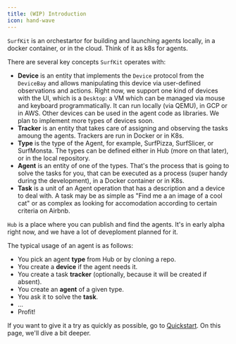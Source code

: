 ```yaml
---
title: (WIP) Introduction
icon: hand-wave
---
```


`SurfKit` is an orchestartor for building and launching agents locally, in a docker container, 
or in the cloud. Think of it as k8s for agents.

There are several key concepts `SurfKit` operates with:

* **Device** is an entity that implements the `Device` protocol from the `DeviceBay` and allows manipulating this device 
via user-defined observations and actions. Right now, we support one kind of devices with the UI, which is a `Desktop`: 
a VM which can be managed via mouse and keyboard programmatically. It can run locally (via QEMU), in GCP or in AWS. 
Other devices can be used in the agent code as libraries. We plan to implement more types of devices soon.
* **Tracker** is an entity that takes care of assigning and observing the tasks amoung the agents. Trackers are run in Docker or in K8s.
* **Type** is the type of the Agent, for example, SurfPizza, SurfSlicer, or SurfMonsta. The types can be defined either in Hub 
(more on that later), or in the local repository.
* **Agent** is an entity of one of the types. That's the process that is going to solve the tasks for you, that can be executed as
a process (super handy during the development), in a Docker container or in K8s.
* **Task** is a unit of an Agent operation that has a description and a device to deal with. A task may be as simple as 
"Find me a an image of a cool cat" or as complex as looking for accomodation according to certain criteria on Airbnb. 

`Hub` is a place where you can publish and find the agents. It's in early alpha right now, and we have a lot of deveploment planned for it.

The typical usage of an agent is as follows:

* You pick an agent **type** from Hub or by cloning a repo.
* You create a **device** if the agent needs it.
* You create a task **tracker** (optionally, because it will be created if absent).
* You create an **agent** of a given type.
* You ask it to solve the **task**.
* ...
* Profit!

If you want to give it a try as quickly as possible, go to [Quickstart](../quickstart.mdx). On this page, we'll dive a bit deeper.


